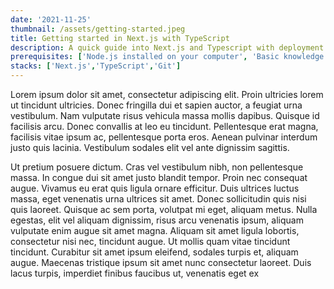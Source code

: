 ```yaml
---
date: '2021-11-25'
thumbnail: /assets/getting-started.jpeg
title: Getting started in Next.js with TypeScript
description: A quick guide into Next.js and Typescript with deployment to vercel
prerequisites: ['Node.js installed on your computer', 'Basic knowledge working with Next.js and TypeScript']
stacks: ['Next.js','TypeScript','Git']
---
```


<Prerequisites />

<Stacks />

Lorem ipsum dolor sit amet, consectetur adipiscing elit. Proin ultricies lorem ut tincidunt ultricies. Donec fringilla dui et sapien auctor, a feugiat urna vestibulum. Nam vulputate risus vehicula massa mollis dapibus. Quisque id facilisis arcu. Donec convallis at leo eu tincidunt. Pellentesque erat magna, facilisis vitae ipsum ac, pellentesque porta eros. Aenean pulvinar interdum justo quis lacinia. Vestibulum sodales elit vel ante dignissim sagittis.

Ut pretium posuere dictum. Cras vel vestibulum nibh, non pellentesque massa. In congue dui sit amet justo blandit tempor. Proin nec consequat augue. Vivamus eu erat quis ligula ornare efficitur. Duis ultrices luctus massa, eget venenatis urna ultrices sit amet. Donec sollicitudin quis nisi quis laoreet. Quisque ac sem porta, volutpat mi eget, aliquam metus. Nulla egestas, elit vel aliquam dignissim, risus arcu venenatis ipsum, aliquam vulputate enim augue sit amet magna. Aliquam sit amet ligula lobortis, consectetur nisi nec, tincidunt augue. Ut mollis quam vitae tincidunt tincidunt. Curabitur sit amet ipsum eleifend, sodales turpis et, aliquam augue. Maecenas tristique ipsum sit amet nunc consectetur laoreet. Duis lacus turpis, imperdiet finibus faucibus ut, venenatis eget ex